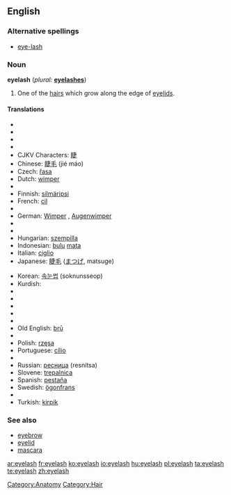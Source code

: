 ==English==

===Alternative spellings===
* [[eye-lash]]

===Noun===
{{wikipedia}}
'''eyelash'''  (''plural:'' '''[[eyelashes]]''')

# One of the [[hair]]s which grow along the edge of [[eyelid]]s.

====Translations====
{{top}}
* {{trreq|Arabic}}
* {{trreq|Armenian}}
* {{trreq|Basque}}
* {{trreq|Catalan}}
* CJKV Characters: [[睫]]
* Chinese: [[睫毛]] (jié máo)
* Czech: [[řasa]] {{f}}
* Dutch: [[wimper]] {{m}}
* {{trreq|Esperanto}}
* Finnish: [[silmäripsi]]
* French: [[cil]] {{m}}
* {{trreq|Georgian}}
* German: [[Wimper]] {{f}}, [[Augenwimper]] {{f}}
* {{trreq|Hebrew}}
* {{trreq|Hindi}}
* Hungarian: [[szempilla]]
* Indonesian: [[bulu]] [[mata]]
* Italian: [[ciglio]] {{m}}
* Japanese: [[睫毛]] ([[まつげ]], matsuge)
{{mid}}
* Korean: [[속눈썹]] (soknunsseop)
* Kurdish: {{KUchar|[[برژانگ]]}}
* {{trreq|Latin}}
* {{trreq|Latvian}}
* {{trreq|Lithuanian}}
* {{trreq|Maori}}
* {{trreq|Mongolian}}
* Old English: [[bru|brū]]
* {{trreq|Persian}}
* Polish: [[rzęsa]] {{f}}
* Portuguese: [[cílio]] {{m}}
* {{trreq|Romanian}}
* Russian: [[ресница]] (resnítsa) {{f}}
* Slovene: [[trepalnica]] {{f}}
* Spanish: [[pestaña]] {{f}}
* Swedish: [[ögonfrans]] {{c}}
* {{trreq|Thai}}
* Turkish: [[kirpik]]
{{bottom}}

===See also===
* [[eyebrow]]
* [[eyelid]]
* [[mascara]]

[[Category:Anatomy]]
[[Category:Hair]]

[[ar:eyelash]]
[[fr:eyelash]]
[[ko:eyelash]]
[[io:eyelash]]
[[hu:eyelash]]
[[pl:eyelash]]
[[ta:eyelash]]
[[te:eyelash]]
[[zh:eyelash]]